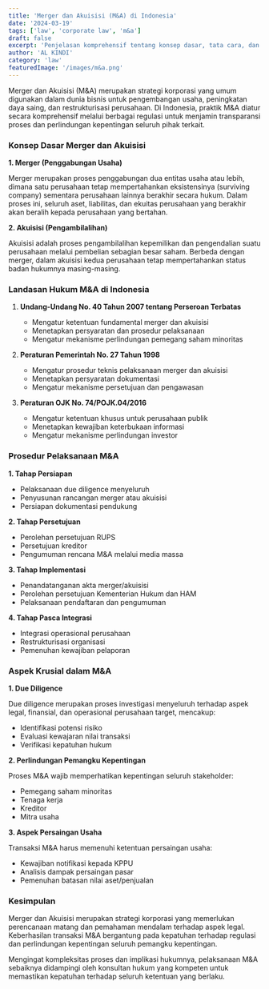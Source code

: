 ```yaml
---
title: 'Merger dan Akuisisi (M&A) di Indonesia'
date: '2024-03-19'
tags: ['law', 'corporate law', 'm&a']
draft: false
excerpt: 'Penjelasan komprehensif tentang konsep dasar, tata cara, dan landasan hukum merger dan akuisisi (M&A) di Indonesia'
author: 'AL KINDI'
category: 'law'
featuredImage: '/images/m&a.png'
---
```


Merger dan Akuisisi (M&A) merupakan strategi korporasi yang umum digunakan dalam dunia bisnis untuk pengembangan usaha, peningkatan daya saing, dan restrukturisasi perusahaan. Di Indonesia, praktik M&A diatur secara komprehensif melalui berbagai regulasi untuk menjamin transparansi proses dan perlindungan kepentingan seluruh pihak terkait.

### Konsep Dasar Merger dan Akuisisi

**1. Merger (Penggabungan Usaha)**

Merger merupakan proses penggabungan dua entitas usaha atau lebih, dimana satu perusahaan tetap mempertahankan eksistensinya (surviving company) sementara perusahaan lainnya berakhir secara hukum. Dalam proses ini, seluruh aset, liabilitas, dan ekuitas perusahaan yang berakhir akan beralih kepada perusahaan yang bertahan.

**2. Akuisisi (Pengambilalihan)**

Akuisisi adalah proses pengambilalihan kepemilikan dan pengendalian suatu perusahaan melalui pembelian sebagian besar saham. Berbeda dengan merger, dalam akuisisi kedua perusahaan tetap mempertahankan status badan hukumnya masing-masing.

### Landasan Hukum M&A di Indonesia

1. **Undang-Undang No. 40 Tahun 2007 tentang Perseroan Terbatas**

   - Mengatur ketentuan fundamental merger dan akuisisi
   - Menetapkan persyaratan dan prosedur pelaksanaan
   - Mengatur mekanisme perlindungan pemegang saham minoritas

2. **Peraturan Pemerintah No. 27 Tahun 1998**

   - Mengatur prosedur teknis pelaksanaan merger dan akuisisi
   - Menetapkan persyaratan dokumentasi
   - Mengatur mekanisme persetujuan dan pengawasan

3. **Peraturan OJK No. 74/POJK.04/2016**
   - Mengatur ketentuan khusus untuk perusahaan publik
   - Menetapkan kewajiban keterbukaan informasi
   - Mengatur mekanisme perlindungan investor

### Prosedur Pelaksanaan M&A

**1. Tahap Persiapan**

- Pelaksanaan due diligence menyeluruh
- Penyusunan rancangan merger atau akuisisi
- Persiapan dokumentasi pendukung

**2. Tahap Persetujuan**

- Perolehan persetujuan RUPS
- Persetujuan kreditor
- Pengumuman rencana M&A melalui media massa

**3. Tahap Implementasi**

- Penandatanganan akta merger/akuisisi
- Perolehan persetujuan Kementerian Hukum dan HAM
- Pelaksanaan pendaftaran dan pengumuman

**4. Tahap Pasca Integrasi**

- Integrasi operasional perusahaan
- Restrukturisasi organisasi
- Pemenuhan kewajiban pelaporan

### Aspek Krusial dalam M&A

**1. Due Diligence**

Due diligence merupakan proses investigasi menyeluruh terhadap aspek legal, finansial, dan operasional perusahaan target, mencakup:

- Identifikasi potensi risiko
- Evaluasi kewajaran nilai transaksi
- Verifikasi kepatuhan hukum

**2. Perlindungan Pemangku Kepentingan**

Proses M&A wajib memperhatikan kepentingan seluruh stakeholder:

- Pemegang saham minoritas
- Tenaga kerja
- Kreditor
- Mitra usaha

**3. Aspek Persaingan Usaha**

Transaksi M&A harus memenuhi ketentuan persaingan usaha:

- Kewajiban notifikasi kepada KPPU
- Analisis dampak persaingan pasar
- Pemenuhan batasan nilai aset/penjualan

### Kesimpulan

Merger dan Akuisisi merupakan strategi korporasi yang memerlukan perencanaan matang dan pemahaman mendalam terhadap aspek legal. Keberhasilan transaksi M&A bergantung pada kepatuhan terhadap regulasi dan perlindungan kepentingan seluruh pemangku kepentingan.

Mengingat kompleksitas proses dan implikasi hukumnya, pelaksanaan M&A sebaiknya didampingi oleh konsultan hukum yang kompeten untuk memastikan kepatuhan terhadap seluruh ketentuan yang berlaku.
